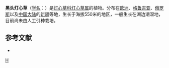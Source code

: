 {{Speciesbox 
| genus = Juncus
| species = atratus
| authority = Krock.
}}
'''黑头灯心草'''（[[学名|学名]]：{{lang|la|''Juncus atratus''}}）是[[灯心草科|灯心草科]][[灯心草属|灯心草属]]的植物。分布在[[欧洲|欧洲]]、[[格鲁吉亚|格鲁吉亚]]、[[俄罗斯|俄罗斯]]以及[[中国大陆|中国大陆]]的[[新疆|新疆]]等地，生长于海拔550米的地区，一般生长在湖边潮湿地，目前尚未由人工引种栽培。

== 参考文献 ==
<div class="references-small">
* {{cite web| url =http://www.bioinfo.cn/db05/KmzwSpecies.php?action=view&id=11512| title =黑头灯心草| work =《中国高等植物数据库全库》| publisher =中国科学院微生物研究所| author =昆明植物研究所| accessdate =2009-02-24| archive-date =2016-03-05| archive-url =https://web.archive.org/web/20160305054230/http://www.bioinfo.cn/db05/KmzwSpecies.php?action=view&id=11512| dead-url =yes}}
</div>
{{Taxonbar|from=Q9337278}}

[[Category:灯心草属|H]]


{{植物小作品}}